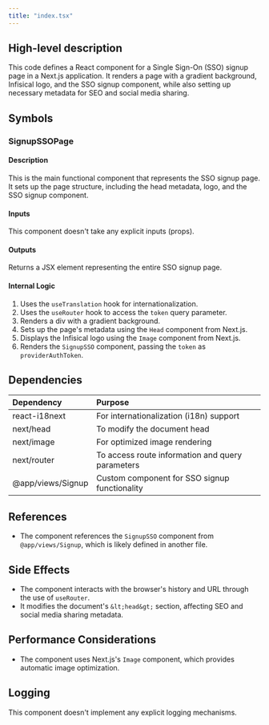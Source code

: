 ```yaml
---
title: "index.tsx"
---
```


## High-level description
This code defines a React component for a Single Sign-On (SSO) signup page in a Next.js application. It renders a page with a gradient background, Infisical logo, and the SSO signup component, while also setting up necessary metadata for SEO and social media sharing.

## Symbols

### SignupSSOPage
#### Description
This is the main functional component that represents the SSO signup page. It sets up the page structure, including the head metadata, logo, and the SSO signup component.

#### Inputs
This component doesn't take any explicit inputs (props).

#### Outputs
Returns a JSX element representing the entire SSO signup page.

#### Internal Logic
1. Uses the `useTranslation` hook for internationalization.
2. Uses the `useRouter` hook to access the `token` query parameter.
3. Renders a div with a gradient background.
4. Sets up the page's metadata using the `Head` component from Next.js.
5. Displays the Infisical logo using the `Image` component from Next.js.
6. Renders the `SignupSSO` component, passing the `token` as `providerAuthToken`.

## Dependencies
| Dependency | Purpose |
|:-----------|:--------|
| react-i18next | For internationalization (i18n) support |
| next/head | To modify the document head |
| next/image | For optimized image rendering |
| next/router | To access route information and query parameters |
| @app/views/Signup | Custom component for SSO signup functionality |

## References
- The component references the `SignupSSO` component from `@app/views/Signup`, which is likely defined in another file.

## Side Effects
- The component interacts with the browser's history and URL through the use of `useRouter`.
- It modifies the document's `&lt;head&gt;` section, affecting SEO and social media sharing metadata.

## Performance Considerations
- The component uses Next.js's `Image` component, which provides automatic image optimization.

## Logging
This component doesn't implement any explicit logging mechanisms.